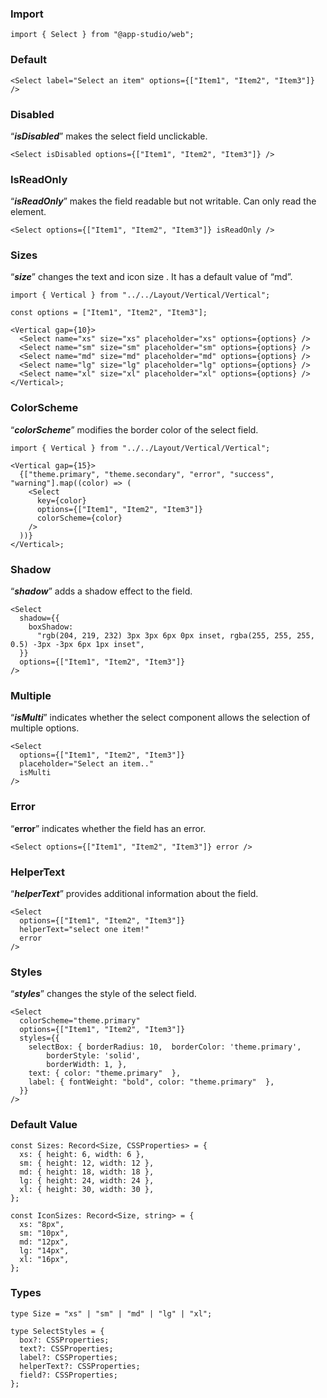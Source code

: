 ### **Import**

```tsx static
import { Select } from "@app-studio/web";
```

### **Default**

```tsx
<Select label="Select an item" options={["Item1", "Item2", "Item3"]} />
```

### **Disabled**

“**_isDisabled_**” makes the select field unclickable.

```tsx
<Select isDisabled options={["Item1", "Item2", "Item3"]} />
```

### **IsReadOnly**

“**_isReadOnly_**” makes the field readable but not writable. Can only read the element.

```tsx
<Select options={["Item1", "Item2", "Item3"]} isReadOnly />
```

### **Sizes**

“**_size_**” changes the text and icon size . It has a default value of “md”.

```tsx
import { Vertical } from "../../Layout/Vertical/Vertical";

const options = ["Item1", "Item2", "Item3"];

<Vertical gap={10}>
  <Select name="xs" size="xs" placeholder="xs" options={options} />
  <Select name="sm" size="sm" placeholder="sm" options={options} />
  <Select name="md" size="md" placeholder="md" options={options} />
  <Select name="lg" size="lg" placeholder="lg" options={options} />
  <Select name="xl" size="xl" placeholder="xl" options={options} />
</Vertical>;
```

### **ColorScheme**

“**_colorScheme_**” modifies the border color of the select field.

```tsx
import { Vertical } from "../../Layout/Vertical/Vertical";

<Vertical gap={15}>
  {["theme.primary", "theme.secondary", "error", "success", "warning"].map((color) => (
    <Select
      key={color}
      options={["Item1", "Item2", "Item3"]}
      colorScheme={color}
    />
  ))}
</Vertical>;
```

### **Shadow**

“**_shadow_**” adds a shadow effect to the field.

```tsx
<Select
  shadow={{
    boxShadow:
      "rgb(204, 219, 232) 3px 3px 6px 0px inset, rgba(255, 255, 255, 0.5) -3px -3px 6px 1px inset",
  }}
  options={["Item1", "Item2", "Item3"]}
/>
```

### **Multiple**

“**_isMulti_**” indicates whether the select component allows the selection of multiple options.

```tsx
<Select
  options={["Item1", "Item2", "Item3"]}
  placeholder="Select an item.."
  isMulti
/>
```

### **Error**

“**error**” indicates whether the field has an error.

```tsx
<Select options={["Item1", "Item2", "Item3"]} error />
```

### **HelperText**

“**_helperText_**” provides additional information about the field.

```tsx
<Select
  options={["Item1", "Item2", "Item3"]}
  helperText="select one item!"
  error
/>
```

### **Styles**

“**_styles_**” changes the style of the select field.

```tsx
<Select
  colorScheme="theme.primary"
  options={["Item1", "Item2", "Item3"]}
  styles={{
    selectBox: { borderRadius: 10,  borderColor: 'theme.primary',
        borderStyle: 'solid',
        borderWidth: 1, },
    text: { color: "theme.primary"  },
    label: { fontWeight: "bold", color: "theme.primary"  },
  }}
/>
```

### **Default Value**

```tsx static
const Sizes: Record<Size, CSSProperties> = {
  xs: { height: 6, width: 6 },
  sm: { height: 12, width: 12 },
  md: { height: 18, width: 18 },
  lg: { height: 24, width: 24 },
  xl: { height: 30, width: 30 },
};
```

```tsx static
const IconSizes: Record<Size, string> = {
  xs: "8px",
  sm: "10px",
  md: "12px",
  lg: "14px",
  xl: "16px",
};
```

### Types

```tsx static
type Size = "xs" | "sm" | "md" | "lg" | "xl";
```

```tsx static
type SelectStyles = {
  box?: CSSProperties;
  text?: CSSProperties;
  label?: CSSProperties;
  helperText?: CSSProperties;
  field?: CSSProperties;
};
```
